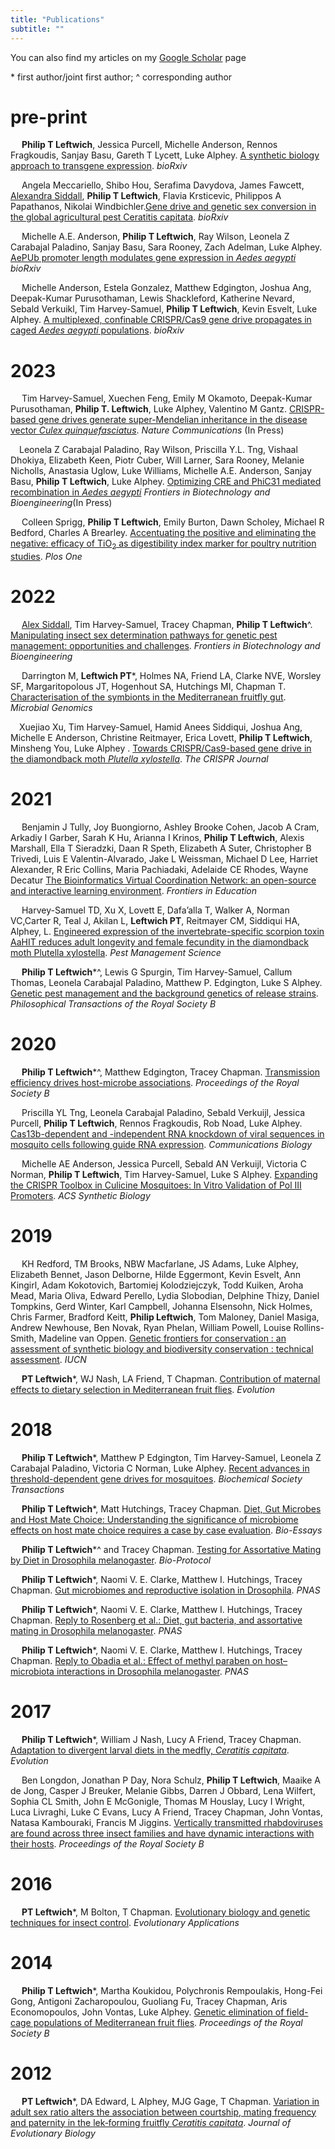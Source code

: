```yaml
---
title: "Publications"
subtitle: ""
---
```




  You can also find my articles on my [Google Scholar](https://scholar.google.com/citations?user=5-qU7lkAAAAJ&hl=en) page
 
 \* first author/joint first author; ^ corresponding author
 
pre-print
====


&emsp; **Philip T Leftwich**, Jessica Purcell, Michelle Anderson, Rennos Fragkoudis, Sanjay Basu, Gareth T Lycett, Luke Alphey. [A synthetic biology approach to transgene expression](https://doi.org/10.1101/2023.08.31.555539). *bioRxiv*

 <span class="__dimensions_badge_embed__" data-doi="https://doi.org/10.1101/2023.08.31.555539" data-style="small_circle" data-hide-zero-citations="true"> <span data-badge-popover="right" data-badge-type="donut" data-doi="https://doi.org/10.1101/2023.08.31.555539" data-hide-no-mentions="true" class="altmetric-embed"> </span>
 
&emsp; Angela Meccariello, Shibo Hou, Serafima Davydova, James Fawcett, [Alexandra Siddall](https://philip-leftwich.github.io/people.html#alex-siddall), **Philip T Leftwich**, Flavia Krsticevic, Philippos A Papathanos, Nikolai Windbichler.[Gene drive and genetic sex conversion in the global agricultural pest Ceratitis capitata](https://doi.org/10.1101/2023.08.16.553191). *bioRxiv*

<span class="__dimensions_badge_embed__" data-doi="10.1101/2023.08.16.553191" data-style="small_circle" data-hide-zero-citations="true"> <span data-badge-popover="right" data-badge-type="donut" data-doi="10.1101/2023.08.16.553191" data-hide-no-mentions="true" class="altmetric-embed"> </span>
 
&emsp; Michelle A.E. Anderson, **Philip T Leftwich**, Ray Wilson, Leonela Z Carabajal Paladino, Sanjay Basu, Sara Rooney, Zach Adelman, Luke Alphey. [AePUb promoter length modulates gene expression in *Aedes aegypti*](https://doi.org/10.1101/2023.08.11.553001) *bioRxiv*

<span class="__dimensions_badge_embed__" data-doi="10.1101/2023.08.11.553001" data-style="small_circle" data-hide-zero-citations="true"> <span data-badge-popover="right" data-badge-type="donut" data-doi="10.1101/2023.08.11.553001" data-hide-no-mentions="true" class="altmetric-embed"> </span>

&emsp; Michelle Anderson, Estela Gonzalez, Matthew Edgington, Joshua Ang, Deepak-Kumar Purusothaman, Lewis Shackleford, Katherine Nevard, Sebald Verkuikl, Tim Harvey-Samuel, **Philip T Leftwich**, Kevin Esvelt, Luke Alphey. [A multiplexed, confinable CRISPR/Cas9 gene drive propagates in caged *Aedes aegypti* populations](https://www.biorxiv.org/content/10.1101/2022.08.12.503466v1). *bioRxiv*

<span class="__dimensions_badge_embed__" data-doi="10.1101/2022.08.12.503466" data-style="small_circle" data-hide-zero-citations="true"> <span data-badge-popover="right" data-badge-type="donut" data-doi="10.1101/2022.08.12.503466" data-hide-no-mentions="true" class="altmetric-embed"> </span>

2023
====

&emsp; Tim Harvey-Samuel, Xuechen Feng, Emily M Okamoto, Deepak-Kumar Purusothaman, **Philip T. Leftwich**, Luke Alphey, Valentino M Gantz. [CRISPR-based gene drives generate super-Mendelian inheritance in the disease vector *Culex quinquefasciatus*](https://www.biorxiv.org/content/10.1101/2023.06.12.544656v1). *Nature Communications* (In Press)

<span class="__dimensions_badge_embed__" data-doi="10.1101/2023.06.12.544656" data-style="small_circle" data-hide-zero-citations="true"> <span data-badge-popover="right" data-badge-type="donut" data-doi="10.1101/2023.06.12.544656" data-hide-no-mentions="true" class="altmetric-embed"> </span>

&emsp;Leonela Z Carabajal Paladino, Ray Wilson, Priscilla Y.L. Tng, Vishaal Dhokiya, Elizabeth Keen, Piotr Cuber, Will Larner, Sara Rooney, Melanie Nicholls, Anastasia Uglow, Luke Williams, Michelle A.E. Anderson, Sanjay Basu, **Philip T Leftwich**, Luke Alphey. [Optimizing CRE and PhiC31 mediated recombination in *Aedes aegypti*](https://www.biorxiv.org/content/10.1101/2023.07.07.548128v1) *Frontiers in Biotechnology and Bioengineering*(In Press)
 
<span class="__dimensions_badge_embed__" data-doi="10.1101/2023.07.07.548128" data-style="small_circle" data-hide-zero-citations="true"> <span data-badge-popover="right" data-badge-type="donut" data-doi="10.1101/2023.07.07.548128" data-hide-no-mentions="true" class="altmetric-embed"> </span>

&emsp; Colleen Sprigg, **Philip T Leftwich**, Emily Burton, Dawn Scholey, Michael R Bedford, Charles A Brearley. [Accentuating the positive and eliminating the negative: efficacy of TiO~2~ as digestibility index marker for poultry nutrition studies](https://journals.plos.org/plosone/article?id=10.1371/journal.pone.0284724). *Plos One*

<span class="__dimensions_badge_embed__" data-doi="10.1371/journal.pone.0284724" data-style="small_circle" data-hide-zero-citations="true"> <span data-badge-popover="right" data-badge-type="donut" data-doi="10.1371/journal.pone.0284724" data-hide-no-mentions="true" class="altmetric-embed"> </span>

2022
====

&emsp; [Alex Siddall](https://philip-leftwich.github.io/people.html#alex-siddall), Tim Harvey-Samuel, Tracey Chapman, **Philip T Leftwich**^. [Manipulating insect sex determination pathways for genetic pest management: opportunities and challenges](https://www.frontiersin.org/articles/10.3389/fbioe.2022.867851/abstract). *Frontiers in Biotechnology and Bioengineering*

<span class="__dimensions_badge_embed__" data-doi="10.3389/fbioe.2022.867851" data-style="small_circle" data-hide-zero-citations="true"> <span data-badge-popover="right" data-badge-type="donut" data-doi="10.3389/fbioe.2022.867851" data-hide-no-mentions="true" class="altmetric-embed"> </span>

&emsp; Darrington M, **Leftwich PT**\*, Holmes NA, Friend LA, Clarke NVE, Worsley SF, Margaritopolous JT, Hogenhout SA, Hutchings MI, Chapman T. [Characterisation of the symbionts in the Mediterranean fruitfly gut](https://doi.org/10.1099/mgen.0.000801). *Microbial Genomics* 
<span class="__dimensions_badge_embed__" data-doi="10.1099/mgen.0.000801" data-style="small_circle" data-hide-zero-citations="true"> <span data-badge-popover="right" data-badge-type="donut" data-doi="10.1099/mgen.0.000801" data-hide-no-mentions="true" class="altmetric-embed"> </span>

&emsp;Xuejiao Xu, Tim Harvey-Samuel, Hamid Anees Siddiqui, Joshua Ang, Michelle E Anderson, Christine Reitmayer, Erica Lovett, **Philip T Leftwich**, Minsheng You, Luke Alphey . [Towards CRISPR/Cas9-based gene drive in the diamondback moth *Plutella xylostella*](https://doi.org/10.1089/crispr.2021.0129). *The CRISPR Journal* 
<span class="__dimensions_badge_embed__" data-doi="10.1089/crispr.2021.0129" data-style="small_circle" data-hide-zero-citations="true"> <span data-badge-popover="right" data-badge-type="donut" data-doi="10.1089/crispr.2021.0129" data-hide-no-mentions="true" class="altmetric-embed"> </span>
  
2021
====

&emsp; Benjamin J Tully, Joy Buongiorno, Ashley Brooke Cohen, Jacob A Cram, Arkadiy I Garber, Sarah K Hu, Arianna I Krinos, **Philip T Leftwich**, Alexis Marshall, Ella T Sieradzki, Daan R Speth, Elizabeth A Suter, Christopher B Trivedi, Luis E Valentin-Alvarado, Jake L Weissman, Michael D Lee, Harriet Alexander, R Eric Collins, Maria Pachiadaki, Adelaide CE Rhodes, Wayne Decatur [The Bioinformatics Virtual Coordination Network: an open-source and interactive learning environment](https://www.frontiersin.org/articles/10.3389/feduc.2021.711618/abstract). *Frontiers in Education*
<span class="__dimensions_badge_embed__" data-doi="10.3389/feduc.2021.711618" data-style="small_circle" data-hide-zero-citations="true"> <span data-badge-popover="right" data-badge-type="donut" data-doi="10.3389/feduc.2021.711618" data-hide-no-mentions="true" class="altmetric-embed"> </span>
  
&emsp; Harvey-Samuel TD, Xu X, Lovett E, Dafa’alla T, Walker A, Norman VC,Carter R, Teal J, Akilan L, **Leftwich PT**, Reitmayer CM, Siddiqui HA, Alphey, L. [Engineered
expression of the invertebrate-specific scorpion toxin AaHIT reduces adult longevity and female fecundity in the diamondback moth Plutella xylostella](https://doi.org/10.1002/ps.6353). *Pest Management Science* 
<span class="__dimensions_badge_embed__" data-doi="10.1002/ps.6353" data-style="small_circle" data-hide-zero-citations="true"> <span data-badge-popover="right" data-badge-type="donut" data-doi="10.1002/ps.6353" data-hide-no-mentions="true" class="altmetric-embed"> </span>

&emsp; **Philip T Leftwich**\*^, Lewis G Spurgin, Tim Harvey-Samuel, Callum Thomas, Leonela Carabajal Paladino, Matthew P. Edgington, Luke S Alphey. [Genetic pest management and the background genetics of release strains]( 
https://royalsocietypublishing.org/doi/10.1098/rstb.2019.0805). *Philosophical Transactions of the Royal Society B*
<span class="__dimensions_badge_embed__" data-doi="10.1098/rstb.2019.0805" data-style="small_circle" data-hide-zero-citations="true"> <span data-badge-popover="right" data-badge-type="donut" data-doi="10.1098/rstb.2019.0805 " data-hide-no-mentions="true" class="altmetric-embed"> </span>
  
2020
====

&emsp; **Philip T Leftwich**\*^, Matthew Edgington, Tracey Chapman. [Transmission efficiency drives host-microbe associations](https://royalsocietypublishing.org/doi/10.1098/rspb.2020.0820). *Proceedings of the Royal Society B*
<span class="__dimensions_badge_embed__" data-doi="10.1098/rspb.2020.0820" data-style="small_circle" data-hide-zero-citations="true"> <span data-badge-popover="right" data-badge-type="donut" data-doi="10.1098/rspb.2020.0820" data-hide-no-mentions="true" class="altmetric-embed"> </span>

&emsp; Priscilla YL Tng, Leonela Carabajal Paladino, Sebald Verkuijl, Jessica Purcell, **Philip T Leftwich**, Rennos Fragkoudis, Rob Noad, Luke Alphey. [Cas13b-dependent and -independent RNA knockdown of viral sequences in mosquito cells following guide RNA expression](https://www.nature.com/articles/s42003-020-01142-6). *Communications Biology* 
<span class="__dimensions_badge_embed__" data-doi="10.1038/s42003-020-01142-6" data-style="small_circle" data-hide-zero-citations="true"> <span data-badge-popover="right" data-badge-type="donut" data-doi="10.1038/s42003-020-01142-6" data-hide-no-mentions="true" class="altmetric-embed"> </span>

&emsp; Michelle AE Anderson, Jessica Purcell, Sebald AN Verkuijl, Victoria C Norman, **Philip T Leftwich**, Tim Harvey-Samuel, Luke S Alphey. [Expanding the CRISPR Toolbox in Culicine Mosquitoes: In Vitro Validation of Pol III Promoters](https://pubs.acs.org/doi/abs/10.1021/acssynbio.9b00436). *ACS Synthetic Biology*
<span class="__dimensions_badge_embed__" data-doi="10.1021/acssynbio.9b00436" data-style="small_circle" data-hide-zero-citations="true"> <span data-badge-popover="right" data-badge-type="donut" data-doi="10.1021/acssynbio.9b00436" data-hide-no-mentions="true" class="altmetric-embed"> </span>

2019
====

&emsp; KH Redford, TM Brooks, NBW Macfarlane, JS Adams, Luke Alphey, Elizabeth Bennet, Jason Delborne, Hilde Eggermont, Kevin Esvelt, Ann Kingirl, Adam Kokotovich, Bartomiej Kolodziejczyk, Todd Kuiken, Aroha Mead, Maria Oliva, Edward Perello, Lydia Slobodian, Delphine Thizy, Daniel Tompkins, Gerd Winter, Karl Campbell, Johanna Elsensohn, Nick Holmes, Chris Farmer, Bradford Keitt, **Philip Leftwich**, Tom Maloney, Daniel Masiga, Andrew Newhouse, Ben Novak, Ryan Phelan, William Powell, Louise Rollins-Smith, Madeline van Oppen. [Genetic frontiers for conservation : an assessment of synthetic biology and biodiversity conservation : technical assessment](https://portals.iucn.org/library/node/48408). *IUCN*
<span class="__dimensions_badge_embed__" data-doi="10.2305/IUCN.CH.2019.05.en" data-style="small_circle" data-hide-zero-citations="true"> <span data-badge-popover="right" data-badge-type="donut" data-doi="10.2305/IUCN.CH.2019.05.en" data-hide-no-mentions="true" class="altmetric-embed"> </span>

&emsp; **PT Leftwich**\*, WJ Nash, LA Friend, T Chapman. [Contribution of maternal effects to dietary selection in Mediterranean fruit flies](https://onlinelibrary.wiley.com/doi/full/10.1111/evo.13664). *Evolution*
<span class="__dimensions_badge_embed__" data-doi="10.1111/evo.13664" data-style="small_circle" data-hide-zero-citations="true"> <span data-badge-popover="right" data-badge-type="donut" data-doi="10.1111/evo.13664" data-hide-no-mentions="true" class="altmetric-embed"> </span>

2018
====

&emsp; **Philip T Leftwich**\*, Matthew P Edgington, Tim Harvey-Samuel, Leonela Z Carabajal Paladino, Victoria C Norman, Luke Alphey. [Recent advances in threshold-dependent gene drives for mosquitoes](https://portlandpress.com/biochemsoctrans/article/46/5/1203/67820/Recent-advances-in-threshold-dependent-gene-drives). *Biochemical Society Transactions*
<span class="__dimensions_badge_embed__" data-doi="10.1042/BST20180076" data-style="small_circle" data-hide-zero-citations="true"> <span data-badge-popover="right" data-badge-type="donut" data-doi="10.1042/BST20180076" data-hide-no-mentions="true" class="altmetric-embed"> </span>

&emsp; **Philip T Leftwich**\*, Matt Hutchings, Tracey Chapman. [Diet, Gut Microbes and Host Mate Choice: Understanding the significance of microbiome effects on host mate choice requires a case by case evaluation](https://onlinelibrary.wiley.com/doi/abs/10.1002/bies.201800053@10.1002/(ISSN)1521-1878.microbiome). *Bio-Essays*
<span class="__dimensions_badge_embed__" data-doi="10.1002/bies.201800053" data-style="small_circle" data-hide-zero-citations="true"> <span data-badge-popover="right" data-badge-type="donut" data-doi="10.1002/bies.201800053" data-hide-no-mentions="true" class="altmetric-embed"> </span>

&emsp; **Philip T Leftwich**\*^ and Tracey Chapman. [Testing for Assortative Mating by Diet in Drosophila melanogaster](https://bio-protocol.org/e3057). *Bio-Protocol*
<span class="__dimensions_badge_embed__" data-doi="10.21769/BioProtoc.3057" data-style="small_circle" data-hide-zero-citations="true"> <span data-badge-popover="right" data-badge-type="donut" data-doi="10.21769/BioProtoc.3057" data-hide-no-mentions="true" class="altmetric-embed"> </span>
  
&emsp; **Philip T Leftwich**\*, Naomi V. E. Clarke, Matthew I. Hutchings, Tracey Chapman. [Gut microbiomes and reproductive isolation in Drosophila](https://doi.org/10.1073/pnas.1708345114). *PNAS* 
<span class="__dimensions_badge_embed__" data-doi="10.1073/pnas.1708345114" data-style="small_circle" data-hide-zero-citations="true"> <span data-badge-popover="right" data-badge-type="donut" data-doi="10.1073/pnas.1708345114" data-hide-no-mentions="true" class="altmetric-embed"> </span>

&emsp; **Philip T Leftwich**\*, Naomi V. E. Clarke, Matthew I. Hutchings, Tracey Chapman. [Reply to Rosenberg et al.: Diet, gut bacteria, and assortative mating in Drosophila melanogaster](https://www.pnas.org/content/115/10/E2154). *PNAS*
<span class="__dimensions_badge_embed__" data-doi="10.1073/pnas.1721804115" data-style="small_circle" data-hide-zero-citations="true"> <span data-badge-popover="right" data-badge-type="donut" data-doi="10.1073/pnas.1721804115" data-hide-no-mentions="true" class="altmetric-embed"> </span>

&emsp; **Philip T Leftwich**\*, Naomi V. E. Clarke, Matthew I. Hutchings, Tracey Chapman. [Reply to Obadia et al.: Effect of methyl paraben on host–microbiota interactions in Drosophila melanogaster](https://www.pnas.org/content/115/20/E4549). *PNAS*
<span class="__dimensions_badge_embed__" data-doi="10.1073/pnas.1805499115" data-style="small_circle" data-hide-zero-citations="true"> <span data-badge-popover="right" data-badge-type="donut" data-doi="10.1073/pnas.1805499115" data-hide-no-mentions="true" class="altmetric-embed"> </span>

2017
====
&emsp; **Philip T Leftwich**\*, William J Nash, Lucy A Friend, Tracey Chapman. [Adaptation to divergent larval diets in the medfly, *Ceratitis capitata*](https://onlinelibrary.wiley.com/doi/full/10.1111/evo.13113). *Evolution*
<span class="__dimensions_badge_embed__" data-doi="10.1111/evo.13113" data-style="small_circle" data-hide-zero-citations="true"> <span data-badge-popover="right" data-badge-type="donut" data-doi="10.1111/evo.13113" data-hide-no-mentions="true" class="altmetric-embed"> </span>

&emsp; Ben Longdon, Jonathan P Day, Nora Schulz, **Philip T Leftwich**, Maaike A de Jong, Casper J Breuker, Melanie Gibbs, Darren J Obbard, Lena Wilfert, Sophia CL Smith, John E McGonigle, Thomas M Houslay, Lucy I Wright, Luca Livraghi, Luke C Evans, Lucy A Friend, Tracey Chapman, John Vontas, Natasa Kambouraki, Francis M Jiggins. [Vertically transmitted rhabdoviruses are found across three insect families and have dynamic interactions with their hosts](https://royalsocietypublishing.org/doi/full/10.1098/rspb.2016.2381). *Proceedings of the Royal Society B*
<span class="__dimensions_badge_embed__" data-doi="10.1098/rspb.2016.2381" data-style="small_circle" data-hide-zero-citations="true"> <span data-badge-popover="right" data-badge-type="donut" data-doi="10.1098/rspb.2016.2381" data-hide-no-mentions="true" class="altmetric-embed"> </span>

2016
====
&emsp; **PT Leftwich**\*, M Bolton, T Chapman. [Evolutionary biology and genetic techniques for insect control](https://doi.org/10.1111/eva.12280). *Evolutionary Applications* 
<span class="__dimensions_badge_embed__" data-pmid="27087849" data-style="small_circle" data-hide-zero-citations="true"> <span data-badge-popover="right" data-badge-type="donut" data-doi="https://doi.org/10.1111/eva.12280" data-hide-no-mentions="true" class="altmetric-embed"> </span> 

2014
=====
&emsp; **Philip T Leftwich**\*, Martha Koukidou, Polychronis Rempoulakis, Hong-Fei Gong, Antigoni Zacharopoulou, Guoliang Fu, Tracey Chapman, Aris Economopoulos, John Vontas, Luke Alphey. [Genetic elimination of field-cage populations of Mediterranean fruit flies](https://doi.org/10.1098/rspb.2014.1372). *Proceedings of the Royal Society B*  
 <span class="__dimensions_badge_embed__" data-doi="10.1098/rspb.2014.1372" data-style="small_circle" data-hide-zero-citations="true"><span data-badge-popover="right" data-badge-type="donut" data-doi="https://doi.org/10.1098/rspb.2014.1372" data-hide-no-mentions="true" class="altmetric-embed"> </span>

2012
======
&emsp; **PT Leftwich**\*, DA Edward, L Alphey, MJG Gage, T Chapman. [Variation in adult sex ratio alters the association between courtship, mating frequency and paternity in the lek‐forming fruitfly *Ceratitis capitata*](https://doi.org/10.1111/j.1420-9101.2012.02556.x). *Journal of Evolutionary Biology* 
<span class="__dimensions_badge_embed__" data-doi="10.1111/j.1420-9101.2012.02556.x" data-style="small_circle" data-hide-zero-citations="true"> <span data-badge-popover="right" data-badge-type="donut" data-doi="10.1111/j.1420-9101.2012.02556.x" data-hide-no-mentions="true" class="altmetric-embed"> </span>

<script type='text/javascript' src='https://d1bxh8uas1mnw7.cloudfront.net/assets/embed.js'></script>
<script async src="https://badge.dimensions.ai/badge.js" charset="utf-8"></script>



